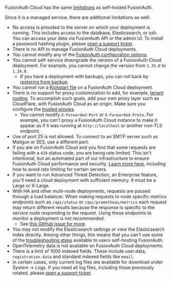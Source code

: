 ---
---

FusionAuth Cloud has the same [limitations](/docs/get-started/core-concepts/limitations) as self-hosted FusionAuth.

Since it is a managed service, there are additional limitations as well:

* No access is provided to the server on which your deployment is running. This includes access to the database, Elasticsearch, or ssh. You can access your data via FusionAuth API or the admin UI. To install a password hashing plugin, please [open a support ticket](https://account.fusionauth.io/account/support).
* There is no API to manage FusionAuth Cloud deployments.
* You cannot modify any of the [FusionAuth configuration options](/docs/reference/configuration).
* You cannot self-service downgrade the version of a FusionAuth Cloud deployment. For example, you cannot change the version from `1.35.0` to `1.34.0`.
  * If you have a deployment with backups, you can roll back by [restoring from backup](/docs/get-started/run-in-the-cloud/cloud#restoring-from-backup).
* You cannot run a [Kickstart file](/docs/get-started/download-and-install/development/kickstart) on a FusionAuth Cloud deployment.
* There is no support for proxy customization to add, for example, [tenant routing](/docs/operate/deploy/proxy-setup#proxies-and-tenants). To accomplish such goals, add your own proxy layer such as CloudFlare, with FusionAuth Cloud as an origin. Make sure you configure the [trusted proxies](/docs/operate/secure-and-monitor/networking).
  * You cannot modify `X-Forwarded-Port` or `X-Forwarded-Proto`. For example, you can't proxy a FusionAuth Cloud instance to make it appear as if it was running at `http://localhost` or another non-TLS endpoint.
* Use of port 25 is not allowed. To connect to an SMTP server such as Mailgun or SES, use a different port.
* If you are on FusionAuth Cloud and you find that some requests are failing with a `429` status code, you are being rate limited. This isn't intentional, but an automated part of our infrastructure to ensure FusionAuth Cloud performance and security. [Learn more here](/docs/get-started/run-in-the-cloud/cloud#captcha-and-rate-limits), including how to avoid rate limiting for certain servers.
* If you want to run Advanced Threat Detection, an Enterprise feature, you'll need a cloud deployment with sufficient memory. It must be a Large or X-Large.
* With HA and other multi-node deployments, requests are passed through a load balancer. When making requests to node specific metrics endpoints such as `/api/status` or `/api/prometheus/metrics` each request may return different results because the response is specific to the service node responding to the request. Using these endpoints to monitor a deployment is not recommended.
  * See [this GitHub issue for more](https://github.com/FusionAuth/fusionauth-issues/issues/2379).
* You may not modify the Elasticsearch settings or view the Elasticsearch index directly. Among other things, this means that you can't use some of the [troubleshooting steps](/docs/operate/troubleshooting/troubleshooting) available to users self-hosting FusionAuth.
* OpenTelemetry data is not available on FusionAuth Cloud deployments.
* There is a limit of 1000 indexed fields. These include <InlineField>user.data</InlineField>, `registration.data` and standard indexed fields like `email`.
* In certain cases, only current log files are available for download under <Breadcrumb>System -> Logs</Breadcrumb>. If you need all log files, including those previously rotated, please [open a support ticket](https://account.fusionauth.io/account/support/).